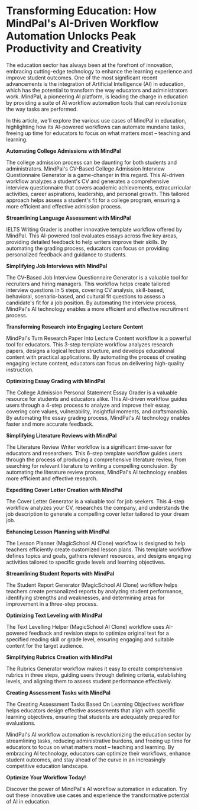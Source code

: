 # Transforming Education: How MindPal's AI-Driven Workflow Automation Unlocks Peak Productivity and Creativity

The education sector has always been at the forefront of innovation, embracing cutting-edge technology to enhance the learning experience and improve student outcomes. One of the most significant recent advancements is the integration of Artificial Intelligence (AI) in education, which has the potential to transform the way educators and administrators work. MindPal, a pioneering AI platform, is leading the charge in education by providing a suite of AI workflow automation tools that can revolutionize the way tasks are performed.

In this article, we'll explore the various use cases of MindPal in education, highlighting how its AI-powered workflows can automate mundane tasks, freeing up time for educators to focus on what matters most – teaching and learning.

**Automating College Admissions with MindPal**

The college admission process can be daunting for both students and administrators. MindPal's CV-Based College Admission Interview Questionnaire Generator is a game-changer in this regard. This AI-driven workflow analyzes a student's CV and generates a comprehensive interview questionnaire that covers academic achievements, extracurricular activities, career aspirations, leadership, and personal growth. This tailored approach helps assess a student's fit for a college program, ensuring a more efficient and effective admission process.

**Streamlining Language Assessment with MindPal**

IELTS Writing Grader is another innovative template workflow offered by MindPal. This AI-powered tool evaluates essays across five key areas, providing detailed feedback to help writers improve their skills. By automating the grading process, educators can focus on providing personalized feedback and guidance to students.

**Simplifying Job Interviews with MindPal**

The CV-Based Job Interview Questionnaire Generator is a valuable tool for recruiters and hiring managers. This workflow helps create tailored interview questions in 5 steps, covering CV analysis, skill-based, behavioral, scenario-based, and cultural fit questions to assess a candidate's fit for a job position. By automating the interview process, MindPal's AI technology enables a more efficient and effective recruitment process.

**Transforming Research into Engaging Lecture Content**

MindPal's Turn Research Paper Into Lecture Content workflow is a powerful tool for educators. This 3-step template workflow analyzes research papers, designs a logical lecture structure, and develops educational content with practical applications. By automating the process of creating engaging lecture content, educators can focus on delivering high-quality instruction.

**Optimizing Essay Grading with MindPal**

The College Admission Personal Statement Essay Grader is a valuable resource for students and educators alike. This AI-driven workflow guides users through a 4-step process to analyze and improve their essay, covering core values, vulnerability, insightful moments, and craftsmanship. By automating the essay grading process, MindPal's AI technology enables faster and more accurate feedback.

**Simplifying Literature Reviews with MindPal**

The Literature Review Writer workflow is a significant time-saver for educators and researchers. This 6-step template workflow guides users through the process of producing a comprehensive literature review, from searching for relevant literature to writing a compelling conclusion. By automating the literature review process, MindPal's AI technology enables more efficient and effective research.

**Expediting Cover Letter Creation with MindPal**

The Cover Letter Generator is a valuable tool for job seekers. This 4-step workflow analyzes your CV, researches the company, and understands the job description to generate a compelling cover letter tailored to your dream job.

**Enhancing Lesson Planning with MindPal**

The Lesson Planner (MagicSchool AI Clone) workflow is designed to help teachers efficiently create customized lesson plans. This template workflow defines topics and goals, gathers relevant resources, and designs engaging activities tailored to specific grade levels and learning objectives.

**Streamlining Student Reports with MindPal**

The Student Report Generator (MagicSchool AI Clone) workflow helps teachers create personalized reports by analyzing student performance, identifying strengths and weaknesses, and determining areas for improvement in a three-step process.

**Optimizing Text Leveling with MindPal**

The Text Levelling Helper (MagicSchool AI Clone) workflow uses AI-powered feedback and revision steps to optimize original text for a specified reading skill or grade level, ensuring engaging and suitable content for the target audience.

**Simplifying Rubrics Creation with MindPal**

The Rubrics Generator workflow makes it easy to create comprehensive rubrics in three steps, guiding users through defining criteria, establishing levels, and aligning them to assess student performance effectively.

**Creating Assessment Tasks with MindPal**

The Creating Assessment Tasks Based On Learning Objectives workflow helps educators design effective assessments that align with specific learning objectives, ensuring that students are adequately prepared for evaluations.


MindPal's AI workflow automation is revolutionizing the education sector by streamlining tasks, reducing administrative burdens, and freeing up time for educators to focus on what matters most – teaching and learning. By embracing AI technology, educators can optimize their workflows, enhance student outcomes, and stay ahead of the curve in an increasingly competitive education landscape.

**Optimize Your Workflow Today!**

Discover the power of MindPal's AI workflow automation in education. Try out these innovative use cases and experience the transformative potential of AI in education.


<PageFooter />
